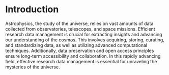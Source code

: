 # Introduction

Astrophysics, the study of the universe, relies on vast amounts of data collected from observatories, telescopes, and space missions. Efficient research data management is crucial for extracting insights and advancing our understanding of the cosmos. This involves acquiring, storing, curating, and standardizing data, as well as utilizing advanced computational techniques. Additionally, data preservation and open access principles ensure long-term accessibility and collaboration. In this rapidly advancing field, effective research data management is essential for unraveling the mysteries of the universe.
